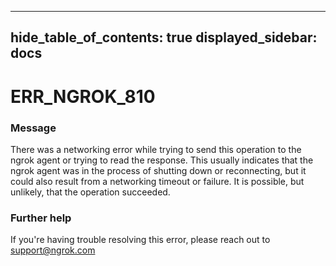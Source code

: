 

---
hide_table_of_contents: true
displayed_sidebar: docs
---


# ERR_NGROK_810

### Message
There was a networking error while trying to send this operation to the ngrok agent or trying to read the response. This usually indicates that the ngrok agent was in the process of shutting down or reconnecting, but it could also result from a networking timeout or failure. It is possible, but unlikely, that the operation succeeded.

<ErrorDetails />



### Further help
If you're having trouble resolving this error, please reach out to [support@ngrok.com](mailto:support@ngrok.com?subject=Help%20with%20ERR_NGROK_810)

